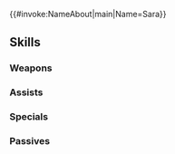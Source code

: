 {{#invoke:NameAbout|main|Name=Sara}}{{HeroPage Tabs}}
{{Hero Infobox
|Name=Sara
|Title=Lady of Loptr
|WeaponType=Colorless Staff
|MoveType=Infantry
|Origin=Fire Emblem: Thracia 776
|Gender=Female
|actorEN=Heather Halley
|actorJP=大野柚布子
|artist=茶ちえ
|randomStartTime=2021-02-08T07:00:00Z
|additionDate=January 7, 2021
|releaseDate=January 8, 2021
|poolDate=January 28, 2021
|poolRarities=5
|cv1=4
|cv2=4900700
|TagID=サラ
|InternalID=611
|Properties=specRate_202308
|description=Granddaughter of Lord Manfroy, archbishop and great priest of the Loptr Church. Hates Manfroy for what he did to her parents. Appears in Fire Emblem: Thracia 776.
}}
{{Stats Page
|Lv1HP=16|Lv1ATK=10|Lv1SPD=9|Lv1DEF=3|Lv1RES=11
|GRHP=45|GRATK=70|GRSPD=65|GRDEF=30|GRRES=60
}}
==Skills==
===Weapons===
{{Weapons Table
|weapon1=Assault
|weapon1Unlock=1
|weapon2=Kia Staff
|weapon2Unlock=5
}}
===Assists===
{{Assists Table
|assist1=Heal
|assist1Default=1
|assist1Unlock=1
|assist2=Reconcile
|assist2Default=3
|assist2Unlock=2
|assist3=Return
|assist3Default=4
|assist3Unlock=3
|assist4=Return+
|assist4Default=5
|assist4Unlock=5
}}
===Specials===
{{Specials Table}}
===Passives===
{{Passives Table
|passiveA1=Atk/Spd Push 1
|passiveA2=Atk/Spd Push 2
|passiveA3=Atk/Spd Push 3
|passiveA4=Atk/Spd Push 4
|passiveA1Unlock=2
|passiveA2Unlock=3
|passiveA3Unlock=4
|passiveA4Unlock=5
|passiveB1=Dazzling Staff 1
|passiveB2=Dazzling Staff 2
|passiveB3=Dazzling Staff 3
|passiveB1Unlock=1
|passiveB2Unlock=2
|passiveB3Unlock=4
|passiveC1=Spur Res 1
|passiveC2=Drive Res 1
|passiveC3=Drive Res 2
|passiveC4=Joint Drive Res
|passiveC1Unlock=2
|passiveC2Unlock=3
|passiveC3Unlock=4
|passiveC4Unlock=5
}}
{{Heroes Navbox}}